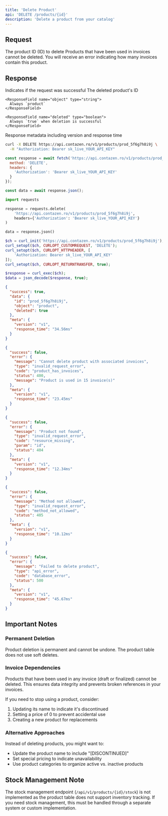 ```yaml
---
title: 'Delete Product'
api: 'DELETE /products/{id}'
description: 'Delete a product from your catalog'
---
```


## Request

<ParamField path="id" type="string" required>
  The product ID (ID) to delete
</ParamField>

<Warning>
  Products that have been used in invoices cannot be deleted. You will receive an error indicating how many invoices contain this product.
</Warning>

## Response

<ResponseField name="success" type="boolean">
  Indicates if the request was successful
</ResponseField>

<ResponseField name="data" type="object">
  <Expandable title="Properties">
    <ResponseField name="id" type="string">
      The deleted product's ID
    </ResponseField>
    
    <ResponseField name="object" type="string">
      Always `product`
    </ResponseField>
    
    <ResponseField name="deleted" type="boolean">
      Always `true` when deletion is successful
    </ResponseField>
  </Expandable>
</ResponseField>

<ResponseField name="meta" type="object">
  Response metadata including version and response time
</ResponseField>

<RequestExample>

```bash cURL
curl -X DELETE https://api.contazen.ro/v1/products/prod_5f6g7h8i9j \
  -H "Authorization: Bearer sk_live_YOUR_API_KEY"
```

```javascript Node.js
const response = await fetch('https://api.contazen.ro/v1/products/prod_5f6g7h8i9j', {
  method: 'DELETE',
  headers: {
    'Authorization': 'Bearer sk_live_YOUR_API_KEY'
  }
});

const data = await response.json();
```

```python Python
import requests

response = requests.delete(
    'https://api.contazen.ro/v1/products/prod_5f6g7h8i9j',
    headers={'Authorization': 'Bearer sk_live_YOUR_API_KEY'}
)

data = response.json()
```

```php PHP
$ch = curl_init('https://api.contazen.ro/v1/products/prod_5f6g7h8i9j');
curl_setopt($ch, CURLOPT_CUSTOMREQUEST, 'DELETE');
curl_setopt($ch, CURLOPT_HTTPHEADER, [
    'Authorization: Bearer sk_live_YOUR_API_KEY'
]);
curl_setopt($ch, CURLOPT_RETURNTRANSFER, true);

$response = curl_exec($ch);
$data = json_decode($response, true);
```

</RequestExample>

<ResponseExample>

```json Success Response
{
  "success": true,
  "data": {
    "id": "prod_5f6g7h8i9j",
    "object": "product",
    "deleted": true
  },
  "meta": {
    "version": "v1",
    "response_time": "34.56ms"
  }
}
```

```json Error Response - Product In Use
{
  "success": false,
  "error": {
    "message": "Cannot delete product with associated invoices",
    "type": "invalid_request_error",
    "code": "product_has_invoices",
    "status": 400,
    "message": "Product is used in 15 invoice(s)"
  },
  "meta": {
    "version": "v1",
    "response_time": "23.45ms"
  }
}
```

```json Error Response - Not Found
{
  "success": false,
  "error": {
    "message": "Product not found",
    "type": "invalid_request_error",
    "code": "resource_missing",
    "param": "id",
    "status": 404
  },
  "meta": {
    "version": "v1",
    "response_time": "12.34ms"
  }
}
```

```json Error Response - Invalid Method
{
  "success": false,
  "error": {
    "message": "Method not allowed",
    "type": "invalid_request_error",
    "code": "method_not_allowed",
    "status": 405
  },
  "meta": {
    "version": "v1",
    "response_time": "10.12ms"
  }
}
```

```json Error Response - Server Error
{
  "success": false,
  "error": {
    "message": "Failed to delete product",
    "type": "api_error",
    "code": "database_error",
    "status": 500
  },
  "meta": {
    "version": "v1",
    "response_time": "45.67ms"
  }
}
```

</ResponseExample>

## Important Notes

### Permanent Deletion
<Warning>
  Product deletion is permanent and cannot be undone. The product table does not use soft deletes.
</Warning>

### Invoice Dependencies
Products that have been used in any invoice (draft or finalized) cannot be deleted. This ensures data integrity and prevents broken references in your invoices.

If you need to stop using a product, consider:
1. Updating its name to indicate it's discontinued
2. Setting a price of 0 to prevent accidental use
3. Creating a new product for replacements

### Alternative Approaches
Instead of deleting products, you might want to:
- Update the product name to include "[DISCONTINUED]"
- Set special pricing to indicate unavailability
- Use product categories to organize active vs. inactive products

## Stock Management Note
The stock management endpoint (`/api/v1/products/{id}/stock`) is not implemented as the product table does not support inventory tracking. If you need stock management, this must be handled through a separate system or custom implementation.
